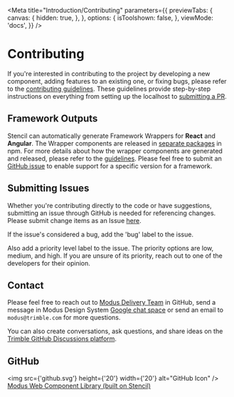
<Meta
  title="Introduction/Contributing"
  parameters={{
    previewTabs: {
      canvas: {
        hidden: true,
      },
    },
    options: {
      isToolshown: false,
    },
    viewMode: 'docs',
  }}
/>

# Contributing

If you're interested in contributing to the project by developing a new component, adding features to an existing one, or fixing bugs, please refer to the [contributing guidelines](https://github.com/trimble-oss/modus-web-components/blob/main/CONTRIBUTING.md). These guidelines provide step-by-step instructions on everything from setting up the localhost to [submitting a PR](https://github.com/trimble-oss/modus-web-components/blob/main/CONTRIBUTING.md#making-changes-and-submitting-a-pr).


## Framework Outputs

Stencil can automatically generate Framework Wrappers for **React** and **Angular**. The Wrapper components are released in [separate packages](https://www.npmjs.com/search?q=trimble-oss) in npm. For more details about how the wrapper components are generated and released, please refer to the [guidelines](https://github.com/trimble-oss/modus-web-components/blob/main/CONTRIBUTING.md#releasing-framework-outputs).
Please feel free to submit an [GitHub issue](https://github.com/trimble-oss/modus-web-components/issues) to enable support for a specific version for a framework.


## Submitting Issues

Whether you're contributing directly to the code or have suggestions, submitting an issue through GitHub is needed
for referencing changes. Please submit change items as an Issue [here](https://github.com/trimble-oss/modus-web-components/issues).

If the issue's considered a bug, add the 'bug' label to the issue.

Also add a priority level label to the issue. The priority options are low, medium, and high.
If you are unsure of its priority, reach out to one of the developers for their opinion.

## Contact

Please feel free to reach out to [Modus Delivery Team](https://github.com/orgs/trimble-oss/teams/modus) in GitHub, send a message in Modus Design System [Google chat space](https://mail.google.com/chat/u/0/#chat/space/AAAAexugR1k) or send an email to `modus@trimble.com` for more questions.

You can also create conversations, ask questions, and share ideas on the [Trimble GitHub Discussions platform](https://github.com/orgs/trimble-oss/discussions).


## GitHub

<img src={'github.svg'} height={'20'} width={'20'} alt="GitHub Icon" /> <a
  href="https://github.com/trimble-oss/modus-web-components"
  target="_blank">
  Modus Web Component Library (built on Stencil)
</a>
